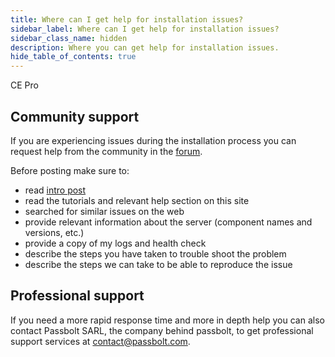 ```yaml
---
title: Where can I get help for installation issues?
sidebar_label: Where can I get help for installation issues?
sidebar_class_name: hidden
description: Where you can get help for installation issues.
hide_table_of_contents: true
---
```



<div style={{display: "flex", gap: "1rem"}}>
  <Chips link="https://www.passbolt.com/ce/docker" isUnderMainTitle={true}>CE</Chips>
  <Chips link="https://www.passbolt.com/pricing/pro" isUnderMainTitle={true}>Pro</Chips>
</div>

## Community support
If you are experiencing issues during the installation process you can request help from the
community in the [forum](https://community.passbolt.com).

Before posting make sure to:
- read [intro post](https://community.passbolt.com/t/about-the-installation-issues-category/12)
- read the tutorials and relevant help section on this site
- searched for similar issues on the web
- provide relevant information about the server (component names and versions, etc.)
- provide a copy of my logs and health check
- describe the steps you have taken to trouble shoot the problem
- describe the steps we can take to be able to reproduce the issue

## Professional support
If you need a more rapid response time and more in depth help you can also contact
Passbolt SARL, the company behind passbolt, to get professional support services at
[contact@passbolt.com](mailto:contact@passbolt.com).
